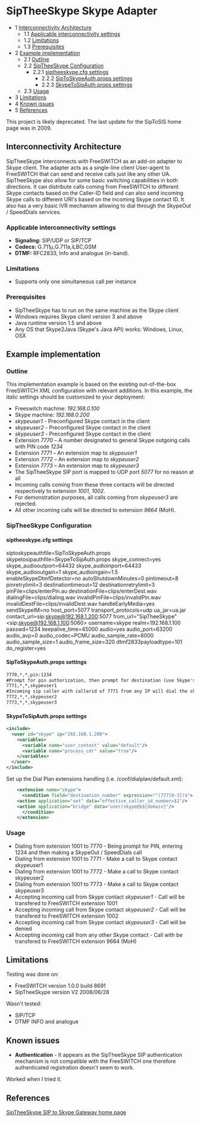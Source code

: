 
# SipTheeSkype Skype Adapter 

 

* 1 [Interconnectivity Architecture](#interconnectivity-architecture)  
   * 1.1 [Applicable interconnectivity settings](#applicable-interconnectivity-settings)  
   * 1.2 [Limitations](#siptheeskypecfg-settings)  
   * 1.3 [Prerequisites](#prerequisites--)
* 2 [Example implementation](#example-implementation)  
   * 2.1 [Outline](#siptheeskypecfg-settings)  
   * 2.2 [SipTheeSkype Configuration](#siptheeskype-configuration)  
      * 2.2.1 [siptheeskype.cfg settings](#siptheeskypecfg-settings)  
         * 2.2.2 [SipToSkypeAuth.props settings](#siptoskypeauthprops-settings)  
         * 2.2.3 [SkypeToSipAuth.props settings](#skypetosipauthprops-settings)  
   * 2.3 [Usage](#-freeswitch--siptheeskype-skype-adapter-)
* 3 [Limitations](#siptheeskypecfg-settings)
* 4 [Known issues](#known-issues)
* 5 [References](#references)

This project is likely deprecated. The last update for the SipToSIS home page was in 2009.

  
## Interconnectivity Architecture

SipTheeSkype interconnects with FreeSWITCH as an add-on adapter to Skype client. The adapter acts as a single-line client User-agent to FreeSWITCH that can send and receive calls just like any other UA. SipTheeSkype also allow for some basic switching capabilities in both directions. It can distribute calls coming from FreeSWITCH to different Skype contacts based on the Caller-ID field and can also send incoming Skype calls to different URI's based on the incoming Skype contact ID. It also has a very basic IVR mechanism allowing to dial through the SkypeOut / SpeedDials services.

### Applicable interconnectivity settings

* **Signaling:** SIP/UDP or SIP/TCP
* **Codecs:** G.711μ,G.711a,iLBC,GSM
* **DTMF:** RFC2833, Info and analogue (in-band).

### Limitations

* Supports only one simultaneous call per instance

### Prerequisites  

* SipTheeSkype has to run on the same machine as the Skype client
* Windows requires Skype client version 3 and above
* Java runtime version 1.5 and above
* Any OS that Skype2Java (Skype's Java API) works: Windows, Linux, OSX

## Example implementation

### Outline

This implementation example is based on the existing out-of-the-box FreeSWITCH XML configuration with relevant additions. In this example, the _italic_ settings should be customized to your deployment:

* Freeswitch machine: _192.168.0.100_
* Skype machine: _192.168.0.200_
* _skypeuser1_ \- Preconfigured Skype contact in the client
* _skypeuser2_ \- Preconfigured Skype contact in the client
* _skypeuser3_ \- Preconfigured Skype contact in the client
* Extension _7770_ – A number designated to general Skype outgoing calls with PIN code _1234_
* Extension _7771_ – An extension map to _skypeuser1_
* Extension _7772_ – An extension map to _skypeuser2_
* Extension _7773_ – An extension map to _skypeuser3_
* The SipTheeSkype SIP port is mapped to UDP port _5077_ for no reason at all
* Incoming calls coming from these three contacts will be directed respectively to extension _1001_, _1002_.
* For demonstration purposes, all calls coming from _skypeuser3_ are rejected.
* All other incoming calls will be directed to extension _9664_ (MoH).

### SipTheeSkype Configuration

#### siptheeskype.cfg settings

siptoskypeauthfile=SipToSkypeAuth.props
skypetosipauthfile=SkypeToSipAuth.props
skype_connect=yes
skype_audiooutport=64432
skype_audioinport=64433
skype_audiooutgain=1
skype_audioingain=1.5
enableSkypeDtmfDetector=no
autoShutdownMinutes=0
pintimeout=8
pinretrylimit=3
destinationtimeout=12
destinationretrylimit=3
pinFile=clips/enterPin.au
destinationFile=clips/enterDest.wav
dialingFile=clips/dialing.wav
invalidPinFile=clips/invalidPin.wav
invalidDestFile=clips/invalidDest.wav
handleEarlyMedia=yes
sendSkypeIM=no
host_port=5077
transport_protocols=udp
ua_jar=ua.jar
contact_url=sip:skype@192.168.1.200:5077
from_url="SipTheeSkype" \<sip:skype@192.168.1.100:5060>
username=skype
realm=192.168.1.100
passwd=1234
keepalive_time=45000
audio=yes
audio_port=63200
audio_avp=0
audio_codec=PCMU
audio_sample_rate=8000  
audio_sample_size=1
audio_frame_size=320
dtmf2833payloadtype=101
do_register=yes

#### SipToSkypeAuth.props settings

```xml
7770,*,*,pin:1234
#Prompt for pin authorization, then prompt for destination (use Skype's speeddials or skypeout for skype destinations)
7771,*,*,skypeuser1
#Incoming sip caller with callerid of 7771 from any IP will dial the skypeuser1
7772,*,*,skypeuser2
7773,*,*,skypeuser3
```

#### SkypeToSipAuth.props settings

```xml
<include>
  <user id="skype" ip="192.168.1.200">
    <variables>
      <variable name="user_context" value="default"/>
      <variable name="process_cdr" value="true"/>
    </variables>
  </user>
</include>
```

Set up the Dial Plan extensions handling (i.e. /conf/dialplan/default.xml):

```xml
    <extension name="skype">
      <condition field="destination_number" expression="^(777[0-3])$">
	<action application="set" data="effective_caller_id_number=$1"/>
	<action application="bridge" data="user/skype@$${domain}"/>
      </condition>
    </extension>
```

### Usage

* Dialing from extension 1001 to 7770 - Being prompt for PIN, entering 1234 and then making a SkypeOut / SpeedDials call
* Dialing from extension 1001 to 7771 - Make a call to Skype contact skypeuser1
* Dialing from extension 1001 to 7772 - Make a call to Skype contact skypeuser2
* Dialing from extension 1001 to 7773 - Make a call to Skype contact skypeuser3
* Accepting incoming call from Skype contact _skypeuser1_ \- Call will be transfered to FreeSWITCH extension 1001
* Accepting incoming call from Skype contact _skypeuser2_ \- Call will be transfered to FreeSWITCH extension 1002
* Accepting incoming call from Skype contact _skypeuser3_ \- Call will be denied
* Accepting incoming call from any other Skype contact - Call with be transfered to FreeSWITCH extension 9664 (MoH)

## Limitations

Testing was done on:

* FreeSWITCH version 1.0.0 build 8691
* SipTheeSkype version V2 2008/06/28

Wasn't tested:

* SIP/TCP
* DTMF INFO and analogue

## Known issues

* **Authentication** \- It appears as the SipTheeSkype SIP authentication mechanism is not compatible with the FreeSWITCH one therefore authenticated registration doesn't seem to work.

Worked when I tried it.

## References

[SipTheeSkype SIP to Skype Gateway home page](http://www.mhspot.com/siptheeskype.html)


